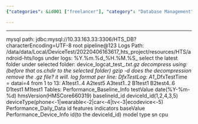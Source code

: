 ```yaml
---
{"categories": &id001 ["freelancer"], "category": "Database Management", "date": "2022-07-14 07:47:35", "description": "This article explains how to connect a HarmonyOS device's logs to MySQL, providing the necessary login credentials and log file structure. It also provides guidance on decompressing .gz files and understanding their format for analysis.", "tags": *id001, "title": "HarmonyOS Device Log to MySQL"}

---
```


------
mysql path:
jdbc:mysql://10.33.163.33:3306/HTS_DB?characterEncoding=UTF-8
root
pipeline@123
Logs Path:
/data/data/Local/DeviceTest/20220406163617_hts_project/resources/HTS/android-hts/logs
under logs:
%Y.%m.%d_%H.%M.%S_<serial_number>
select the latest folder
under selected folder:
device_logcat_test_<serial_number>_<unknownInteger>.txt.gz
decompress using: (before that os.chdir to the selected folder)
gzip -d <file>
does the decompression remove the .gz file?
it will.
log format per line:
DfxTestLog: A1<testName>_<testName2_contain_test_serial>_DfxTestTime = <value> datai=4
from 1 to 13:
A1test1..4
A2test5
A3test1..2
B1test1
B2test4..6
D1test1
M1test1
Tables:
Performance_Baseline_Info
testValue date(%Y-%m-%d) hmsVersion(HMSCore660319) baselineId_id deviceId_id(1,2,4,3,5) deviceType(phone<-1|wearable<-2|car<-4|tv<-3|ecodevice<-5)
Performance_Daily_Data
id features indicators baseValue
Performance_Device_Info
id(to the deviceId_id) model type sn cpu

